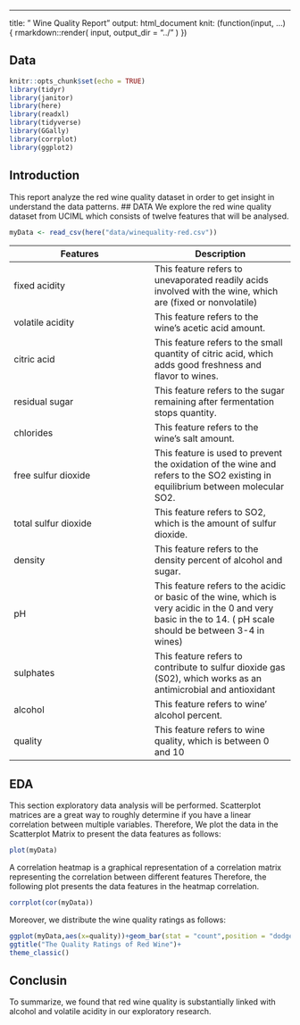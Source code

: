 ---
title: " Wine Quality Report"
output: html_document
knit: (function(input, ...) {
    rmarkdown::render(
      input,
      output_dir = "../"
    )
  })

## Data
```r
knitr::opts_chunk$set(echo = TRUE)
library(tidyr)
library(janitor)
library(here)
library(readxl)
library(tidyverse)
library(GGally)
library(corrplot)
library(ggplot2)
```
## Introduction
This report analyze the red wine quality dataset in order to get insight in understand the data patterns.
## DATA
We explore the red wine quality dataset from UCIML which consists of twelve features that will be analysed.

```r
myData <- read_csv(here("data/winequality-red.csv"))
```


| Features      | Description |
| ----------- | ----------- |
| fixed acidity      | This feature refers to unevaporated readily acids involved with the wine, which are (fixed or nonvolatile) |
| volatile acidity  | This feature refers to the wine's acetic acid amount.   |
| citric acid   | This feature refers to the small quantity of citric acid, which adds good freshness and flavor to wines.  |
| residual sugar   | This feature refers to the sugar remaining after fermentation stops quantity. |
| chlorides | This feature refers to the wine's salt amount. |
| free sulfur dioxide   | This feature is used to prevent the oxidation of the wine and refers to the SO2 existing in equilibrium between molecular SO2.  |
| total sulfur dioxide | This feature refers to SO2, which is the amount of sulfur dioxide. |
| density | This feature refers to the density percent of alcohol and sugar. |
| pH | This feature refers to the acidic or basic of the wine, which is very acidic in the 0 and very basic in the to 14. ( pH scale should be between 3-4 in wines)  |
| sulphates | This feature refers to contribute to sulfur dioxide gas (S02), which works as an antimicrobial and antioxidant |
| alcohol  | This feature refers to wine' alcohol percent. |
| quality  | This feature refers to wine quality, which is between 0 and 10 |



## EDA
This section exploratory data analysis will be performed. 
Scatterplot matrices are a great way to roughly determine if you have a linear correlation between multiple variables. Therefore, We plot the data in the Scatterplot Matrix to present the data features as follows: 

```r
plot(myData)
```


A correlation heatmap is a graphical representation of a correlation matrix representing the correlation between different features 
Therefore, the following plot presents the data features in the heatmap correlation. 

```r
corrplot(cor(myData))
```


Moreover,  we distribute the wine quality ratings as follows: 

```r
ggplot(myData,aes(x=quality))+geom_bar(stat = "count",position = "dodge")+ scale_x_continuous(breaks = seq(3,8,1))+
ggtitle("The Quality Ratings of Red Wine")+
theme_classic()
```


## Conclusin 
To summarize, we found that red wine quality is substantially linked with alcohol and volatile acidity in our exploratory research.


